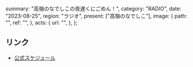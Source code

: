  summary: "高嶺のなでしこの夜遅くにごめん！",
  category: "RADIO",
  date: "2023-08-25",
  region: "ラジオ",
  present: ["高嶺のなでしこ"],
  image: {
    path: "",
    ref: "",
  },
  acts: {
    url: "",
  },
};

## リンク

- [公式スケジュール](https://takanenonadeshiko.jp/?p=1009)
